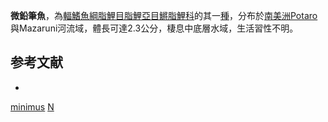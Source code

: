 {{Speciesbox 
| color = pink
| taxon = Nannostomus minimus
| image = Nannostomus minimus.jpg
| status = NE
| status_system = IUCN3.1
| authority =  [[Eigenmann|Eigenmann]], 1909
| synonyms = *''Nannostomus marylinae''<br /><small>Weitzman & Cobb, 1975</small>
}}
'''微鉛筆魚'''，為[[輻鰭魚綱|輻鰭魚綱]][[脂鯉目|脂鯉目]][[脂鯉亞目|脂鯉亞目]][[鱂脂鯉科|鱂脂鯉科]]的其一[[種|種]]，分布於[[南美洲|南美洲]]Potaro與Mazaruni河流域，體長可達2.3公分，棲息中底層水域，生活習性不明。

==参考文献==
{{refbegin}}
*{{FishBase_species|genus=Nannostomus|species=minimus|year=2013|month=10}}
{{refend}}
{{Taxonbar|from=Q5485707}}

[[Category:鉛筆魚屬|minimus]]
[[Category:1909年描述的鱼类|N]]